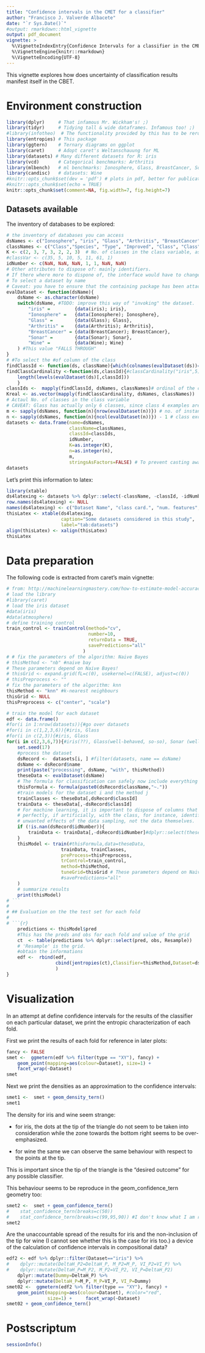 ```yaml
---
title: "Confidence intervals in the CMET for a classifier"
author: "Francisco J. Valverde Albacete"
date: "`r Sys.Date()`"
#output: rmarkdown::html_vignette
output: pdf_document
vignette: >
  %\VignetteIndexEntry{Confidence Intervals for a classifier in the CMET}
  %\VignetteEngine{knitr::rmarkdown}
  %\VignetteEncoding{UTF-8}
---
```


This vignette explores how does uncertainty of classification results manifest itself in the CBET.

# Environment construction

```r
library(dplyr)     # That infamous Mr. Wickham's! ;)
library(tidyr)     # Tidying tall & wide dataframes. Infamous too! ;)
#library(infotheo)  # The functionality provided by this has to be rerouted through entropies
library(entropies) # This package
library(ggtern)    # Ternary diagrams on ggplot
library(caret)     # Adopt caret's Weltanschauung for ML
library(datasets) # Many different datasets for R: iris
library(vcd)       # Categorical benchmarks: Arthritis
library(mlbench)   # ml benchmarks: Ionosphere, Glass, BreastCancer, Sonar
library(candisc)   # datasets: Wine
#knitr::opts_chunk$set(dev = 'pdf') # plots in pdf, better for publication
#knitr::opts_chunk$set(echo = TRUE)
knitr::opts_chunk$set(comment=NA, fig.width=7, fig.height=7)
```

## Datasets available

The inventory of databases to be explored:

```r
# the inventory of databases you can access
dsNames <- c("Ionosphere", "iris", "Glass", "Arthritis", "BreastCancer", "Sonar", "Wine") # 
classNames <- c("Class","Species", "Type", "Improved", "Class", "Class", "Cultivar")  # Name of class attribute
K <- c(2, 3, 7, 3, 2, 2, 3)  # No. of classes in the class variable, as per the database
#classVar <- c(35, 5, 10, 5, 11, 61, 1)   
idNumber <- c(NaN, NaN, NaN, 1, 1, NaN, NaN)
# Other attributes to dispose of: mainly identifiers.
# If there where more to dispone of, the interface would have to change.
# To select a dataset by name
# Caveat: you have to ensure that the containing package has been attached
evalDataset <- function(dsName){
    dsName <- as.character(dsName)
    switch(dsName, #TODO: improve this way of "invoking" the dataset.
        "iris" =         {data(iris); iris},
        "Ionosphere" =   {data(Ionosphere); Ionosphere},
        "Glass" =        {data(Glass); Glass},
        "Arthritis" =    {data(Arthritis); Arthritis},
        "BreastCancer" = {data(BreastCancer); BreastCancer},
        "Sonar" =        {data(Sonar); Sonar},
        "Wine" =         {data(Wine); Wine}
    ) #This value "FALLS THROUGH"
}
# #To select the #of column of the class
findClassId <- function(ds, className){which(colnames(evalDataset(ds))==className)}
findClassCardinality <-function(ds,classId){#classCardinality("iris",5)
    length(levels(evalDataset(ds)[,classId]))
    }
classIds <-  mapply(findClassId, dsNames, classNames)# ordinal of the class attribute
Kreal <- as.vector(mapply(findClassCardinality, dsNames, classNames))  
# Actaul No. of classes in the class variable
# CAVEAT: Glass has actually only 6 classes, since class 4 examples are missing.
m <- sapply(dsNames, function(n){nrow(evalDataset(n))}) # no. of instances in the dataset
n <- sapply(dsNames, function(n){ncol(evalDataset(n))}) - 1 # class excepted 
datasets <- data.frame(name=dsNames, 
                       className=classNames, 
                       classId=classIds,
                       idNumber, 
                       K=as.integer(K), 
                       n=as.integer(n), 
                       m, 
                       stringsAsFactors=FALSE) # To prevent casting away of names.
datasets
```

Let's print this information to latex:

```r
library(xtable)
ds4latexing <- datasets %>% dplyr::select(-className, -classId, -idNumber)
row.names(ds4latexing) <- NULL
names(ds4latexing) <- c("Dataset Name", "class card.", "num. features", "num. instances")
thisLatex <- xtable(ds4latexing, 
                    caption="Some datasets considered in this study",
                    label="tab:datasets")
align(thisLatex) <- xalign(thisLatex)
thisLatex
```

# Data preparation

The following code is extracted from caret's main vignette:

```r
# from: http://machinelearningmastery.com/how-to-estimate-model-accuracy-in-r-using-the-caret-package/
# load the library
#library(caret)
# load the iris dataset
#data(iris)
#data(atmosphere)
# define training control
train_control <- trainControl(method="cv", 
                              number=10,
                              returnData = TRUE,                   
                              savePredictions="all"
                            )
# # fix the parameters of the algorithm: Naive Bayes
# thisMethod <- "nb" #naive bay
# These parameters depend on Naive Bayes!
# thisGrid <- expand.grid(fL=c(0), usekernel=c(FALSE), adjust=c(0))
# thisPreprocess <- ""
# fix the parameters of the algorithm: knn
thisMethod <- "knn" #k-nearest neighbours
thisGrid <- NULL
thisPreprocess <- c("center", "scale")

# train the model for each dataset
edf <- data.frame()
#for(i in 1:nrow(datasets)){#go over datasets
#for(i in c(1,2,3,6)){#iris, Glass
#for(i in c(2,3)){#iris, Glass
for(i in c(2,3,6,7)){#iris(??), Glass(well-behaved, so-so), Sonar (well-behaved, bad), Wine (??)
    set.seed(17)
    #process the dataset
    dsRecord <-  datasets[i, ] #filter(datasets, name == dsName)
    dsName <- dsRecord$name
    print(paste("processing", dsName, "with", thisMethod))
    theseData <- evalDataset(dsName)
    # The formula for classification can safely now include everything but the class
    thisFormula <- formula(paste0(dsRecord$className,"~."))
    #train models for the dataset i and the method j
    trainClasses <- theseData[,dsRecord$classId]
    trainData <- theseData[,-dsRecord$classId]
    # For machine learning, it is important to dispose of columns that correlate 
    # perfectly, if artificially, with the class, for instance, identifiers. These are 
    # unwanted effects of the data sampling, not the data themselves. 
    if (!is.nan(dsRecord$idNumber)){
        trainData <- trainData[,-dsRecord$idNumber]#dplyr::select(theseData,formula(paste0("-",idNumber)))
    }
    thisModel <- train(#thisFormula,data=theseData, 
                    trainData, trainClasses, 
                    preProcess=thisPreprocess,
                    trControl=train_control, 
                    method=thisMethod, 
                    tuneGrid=thisGrid # These parameters depend on Naive Bayes!
                    #savePredictions="all"
    )
    # summarize results
    print(thisModel)
# ```
# 
# ## Evaluation on the the test set for each fold
# 
# ```{r}
    predictions <- thisModel$pred
    #This has the preds and obs for each fold and value of the grid
    ct  <- table(predictions %>% dplyr::select(pred, obs, Resample))
    # 'Resample' is the grid.
    #obtain the informations
    edf <-  rbind(edf,
                  cbind(jentropies(ct),Classifier=thisMethod,Dataset=dsName)
                  )
}
```

# Visualization

In an attempt at define confidence intervals for the results of the classifier on each particular dataset, we print the entropic characterization of each fold.

First we print the results of each fold for reference in later plots:
```r
fancy <- FALSE
smet <-  ggmetern(edf %>% filter(type == "XY"), fancy) + 
    geom_point(mapping=aes(colour=Dataset), size=1) +     
    facet_wrap(~Dataset)
smet 
```



Next we print the densities as an approximation to the confidence intervals:

```r
smet1 <-  smet + geom_density_tern() 
smet1
```

The density for iris and wine seem strange:

* for iris, the dots at the tip of the triangle do not seem to be taken into consideration while the zone towards the bottom right seems to be over-emphasized.

* for wine the same we can observe the same behaviour with respect to the points at the tip. 

This is important since the tip of the triangle is the "desired outcome" for any possible classifier.

This behaviour seems to be reproduce in the geom_confidence_tern geometry too:

```r
smet2 <-  smet + geom_confidence_tern()
#    stat_confidence_tern(breaks=c(50)) 
#    stat_confidence_tern(breaks=c(99,95,90)) #I don't know what I am really doing here!
smet2
```

Are the unaccountable spread of the results for iris and the non-inclusion of the tip for wine (I cannot see whether this is the case for iris too.) a device of the calculation of confidence intervals in compositional data?


```r
edf2 <- edf %>% dplyr::filter(Dataset=="iris") %>% 
#    dplyr::mutate(DeltaH_P2=DeltaH_P, M_P2=M_P, VI_P2=VI_P) %>%
#    dplyr::mutate(DeltaH_P=M_P2, M_P2=VI_P2, VI_P=DeltaH_P2)
    dplyr::mutate(Dummy=DeltaH_P) %>% 
    dplyr::mutate(DeltaH_P=M_P, M_P=VI_P, VI_P=Dummy)
smet02 <-  ggmetern(edf2 %>% filter(type == "XY"), fancy) + 
    geom_point(mapping=aes(colour=Dataset), #color="red", 
               size=1) +     facet_wrap(~Dataset)
smet02 + geom_confidence_tern()
```

# Postscriptum

```r
sessionInfo()
```

